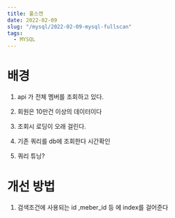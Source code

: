 ```yaml
---
title: 풀스캔
date: 2022-02-09
slug: "/mysql/2022-02-09-mysql-fullscan"
tags:
  - MYSQL
---
```


# 배경

1. api 가 전체 멤버를 조회하고 있다.
2. 회원은 10만건 이상의 데이터이다
3. 조회시 로딩이 오래 걸린다.

1. 기존 쿼리를 db에 조회한다
시간확인
   
2. 쿼리 튜닝?

# 개선 방법
1. 검색조건에 사용되는 id ,meber_id 등 에 index를 걸어준다


